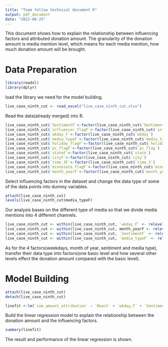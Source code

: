 ---
title: "Team Yellow technical document R"
output: pdf_document
date: "2022-08-25"
---

This document shows how to explain the relationship between influencing factors and attributed donation amount. The granularity of the donation amount is media mention level, which means for each media mention, how much donation amount will be brought.

# Data Preparation
```{r}
library(readxl)
library(dplyr)
```
load the library we need for the model building.

```{r}
live_case_ninth_cut <- read_excel("live_case_ninth_cut.xlsx")
```
Read the data(already merged) into R.

```{r}
live_case_ninth_cut$`SentimentF`<-factor(live_case_ninth_cut$`Sentiment`)
live_case_ninth_cut$`influencer_flagF`<-factor(live_case_ninth_cut$`influencer_flag`)
live_case_ninth_cut$`wkday_F`<-factor(live_case_ninth_cut$`wkday`)
live_case_ninth_cut$`media_typeF`<-factor(live_case_ninth_cut$`media_type`)
live_case_ninth_cut$`holiday_flagF`<-factor(live_case_ninth_cut$`holiday_flag`)
live_case_ninth_cut$`pc_flagF`<-factor(live_case_ninth_cut$`pc_flag`)
live_case_ninth_cut$`stateF`<-factor(live_case_ninth_cut$`state`)
live_case_ninth_cut$`cityF`<-factor(live_case_ninth_cut$`city`)
live_case_ninth_cut$`time_3F`<-factor(live_case_ninth_cut$`time_3`)
live_case_ninth_cut$`minnesota_flagF`<-factor(live_case_ninth_cut$`minnesota_flag`)
live_case_ninth_cut$`month_yearF`<-factor(live_case_ninth_cut$`month_year`)
```
Select influencing factors in the dataset and change the data type of some of the data points into dummy variables.

```{r}
attach(live_case_ninth_cut)
levels(live_case_ninth_cut$media_typeF)
```
Our analysis bases on the different type of media so that we divide media mentions into 4 different channels.

```{r}
live_case_ninth_cut <- within(live_case_ninth_cut, `wkday_F` <- relevel(`wkday_F`, ref = 6))
live_case_ninth_cut <- within(live_case_ninth_cut, month_yearF <- relevel(month_yearF, ref = 4))
live_case_ninth_cut <- within(live_case_ninth_cut, `SentimentF` <- relevel(`SentimentF`, ref = 3))
live_case_ninth_cut <- within(live_case_ninth_cut, `media_typeF` <- relevel(`media_typeF`, ref = 3))
```
As for the 4 factors(weekdays, month of year, sentiment and media type), transfer their data type into factors(one basic level and how several other levels effect the donation amount compared with the basic level).

# Model Building
```{r}
attach(live_case_ninth_cut)
detach(live_case_ninth_cut)
```

```{r}
linefit <-lm(`sum_amount_attribution` ~ `Reach` + `wkday_F` + `SentimentF` + `media_typeF` +  `time_3` + `pc_flagF` + `minnesota_flagF` + Facebook_Social_Echo + month_yearF)
```
Build the linear regression model to explain the relationship between the donation amount and the influencing factors.

```{r}
summary(linefit)
```
The result and performance of the linear regression is shown.